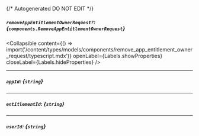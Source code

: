 {/* Autogenerated DO NOT EDIT  */}

##### `removeAppEntitlementOwnerRequest?`: *{`components.RemoveAppEntitlementOwnerRequest`}*

<Collapsible content={() => import('/content/types/models/components/remove_app_entitlement_owner_request/typescript.mdx')} openLabel={Labels.showProperties} closeLabel={Labels.hideProperties} />


---
##### `appId`: *{`string`}*

---
##### `entitlementId`: *{`string`}*

---
##### `userId`: *{`string`}*


